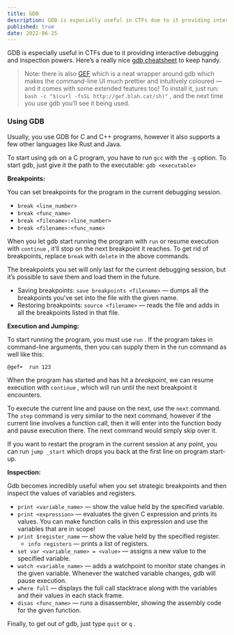 ```yaml
---
title: GDB
description: GDB is especially useful in CTFs due to it providing interactive debugging and inspection powers.
published: true
date: 2022-06-25
---
```


GDB is especially useful in CTFs due to it providing interactive debugging and inspection powers. Here’s a really nice [gdb cheatsheet](https://darkdust.net/files/GDB%20Cheat%20Sheet.pdf) to keep handy.

> Note: there is also [GEF](https://gef.readthedocs.io/en/master/) which is a neat wrapper around gdb which makes the command-line UI much prettier and intuitively coloured — and it comes with some extended features too! To install it, just run: `bash -c "$(curl -fsSL http://gef.blah.cat/sh)"` , and the next time you use gdb you’ll see it being used.

### Using GDB

Usually, you use GDB for C and C++ programs, however it also supports a few other languages like Rust and Java.

To start using `gdb` on a C program, you have to run `gcc` with the `-g` option. To start gdb, just give it the path to the executable: `gdb <executable>`

**Breakpoints:**

You can set breakpoints for the program in the current debugging session.

* `break <line_number>`
* `break <func_name>`
* `break <filename>:<line_number>`
* `break <filename>:<func_name>`

When you let gdb start running the program with `run` or resume execution with `continue` , it’ll stop on the next breakpoint it reaches. To get rid of breakpoints, replace `break` with `delete` in the above commands.

The breakpoints you set will only last for the current debugging session, but it’s possible to save them and load them in the future. 

* Saving breakpoints: `save breakpoints <filename>` — dumps all the breakpoints you’ve set into the file with the given name.
* Restoring breakpoints: `source <filename>` — reads the file and adds in all the breakpoints listed in that file.

**Execution and Jumping:**

To start running the program, you must use `run` . If the program takes in command-line arguments, then you can supply them in the run command as well like this:

```bash
@gef➤  run 123
```

When the program has started and has hit a *breakpoint*, we can resume execution with `continue` , which will run until the next breakpoint it encounters.

To execute the current line and pause on the next, use the `next` command. The `step` command is very similar to the next command, however if the current line involves a function call, then it will enter into the function body and pause execution there. The next command would simply skip over it.

If you want to restart the program in the current session at any point, you can run `jump _start` which drops you back at the first line on program start-up.

**Inspection:**

Gdb becomes incredibly useful when you set strategic breakpoints and then inspect the values of variables and registers.

* `print <variable_name>` — show the value held by the specified variable.
* `print <expression>` — evaluates the given C expression and prints its values. You can make function calls in this expression and use the variables that are in scope!
* `print $register_name` — show the value held by the specified register.
    - `info registers` — prints a list of registers.
* `set var <variable_name> = <value>` — assigns a new value to the specified variable.
* `watch <variable_name>` — adds a watchpoint to monitor state changes in the given variable. Whenever the watched variable changes, gdb will pause execution.
* `where full` — displays the full call stacktrace along with the variables and their values in each stack frame.
* `disas <func_name>` — runs a disassembler, showing the assembly code for the given function.

Finally, to get out of gdb, just type `quit` or `q` .

